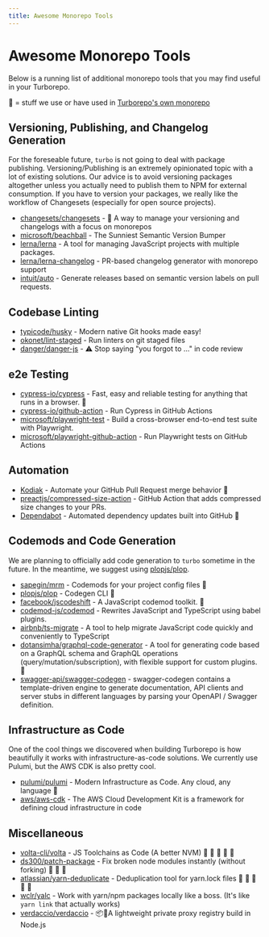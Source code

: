```yaml
---
title: Awesome Monorepo Tools
---
```


# Awesome Monorepo Tools

Below is a running list of additional monorepo tools that you may find useful in your Turborepo.

💯 = stuff we use or have used in [Turborepo's own monorepo](https://github.com/vercel/turborepo)

## Versioning, Publishing, and Changelog Generation

For the foreseable future, `turbo` is not going to deal with package publishing. Versioning/Publishing is an extremely opinionated topic with a lot of existing solutions. Our advice is to avoid versioning packages altogether unless you actually need to publish them to NPM for external consumption. If you have to version your packages, we really like the workflow of Changesets (especially for open source projects).

- [changesets/changesets](https://github.com/changesets/changesets) - 🦋 A way to manage your versioning and changelogs with a focus on monorepos
- [microsoft/beachball](https://github.com/microsoft/beachball) - The Sunniest Semantic Version Bumper
- [lerna/lerna](https://github.com/lerna/lerna) - A tool for managing JavaScript projects with multiple packages.
- [lerna/lerna-changelog](https://github.com/lerna/lerna-changelog) - PR-based changelog generator with monorepo support
- [intuit/auto](https://github.com/intuit/auto) - Generate releases based on semantic version labels on pull requests.

## Codebase Linting

- [typicode/husky](https://github.com/typicode/husky) - Modern native Git hooks made easy!
- [okonet/lint-staged](https://github.com/okonet/lint-staged) - Run linters on git staged files
- [danger/danger-js](https://github.com/danger/danger-js) - ⚠️ Stop saying "you forgot to …" in code review

## e2e Testing

- [cypress-io/cypress](https://github.com/cypress-io/cypress) - Fast, easy and reliable testing for anything that runs in a browser. 💯
- [cypress-io/github-action](https://github.com/cypress-io/github-action) - Run Cypress in GitHub Actions
- [microsoft/playwright-test](https://github.com/microsoft/playwright-test) - Build a cross-browser end-to-end test suite with Playwright.
- [microsoft/playwright-github-action](https://github.com/microsoft/playwright-github-action) - Run Playwright tests on GitHub Actions

## Automation

- [Kodiak](https://kodiakhq.com/) - Automate your GitHub Pull Request merge behavior 💯
- [preactjs/compressed-size-action](https://github.com/preactjs/compressed-size-action) - GitHub Action that adds compressed size changes to your PRs.
- [Dependabot](https://github.com/dependabot/dependabot-core) - Automated dependency updates built into GitHub 💯

## Codemods and Code Generation

We are planning to officially add code generation to `turbo` sometime in the future. In the meantime, we suggest using [plopjs/plop](https://github.com/plopjs/plop).

- [sapegin/mrm](https://github.com/sapegin/mrm) - Codemods for your project config files 💯
- [plopjs/plop](https://github.com/plopjs/plop) - Codegen CLI 💯
- [facebook/jscodeshift](https://github.com/facebook/jscodeshift) - A JavaScript codemod toolkit. 💯
- [codemod-js/codemod](https://github.com/codemod-js/codemod) - Rewrites JavaScript and TypeScript using babel plugins.
- [airbnb/ts-migrate](https://github.com/airbnb/ts-migrate) - A tool to help migrate JavaScript code quickly and conveniently to TypeScript
- [dotansimha/graphql-code-generator](https://github.com/dotansimha/graphql-code-generator) - A tool for generating code based on a GraphQL schema and GraphQL operations (query/mutation/subscription), with flexible support for custom plugins. 💯
- [swagger-api/swagger-codegen](swagger-api/swagger-codegen) - swagger-codegen contains a template-driven engine to generate documentation, API clients and server stubs in different languages by parsing your OpenAPI / Swagger definition.

## Infrastructure as Code

One of the cool things we discovered when building Turborepo is how beautifully it works with infrastructure-as-code solutions. We currently use Pulumi, but the AWS CDK is also pretty cool.

- [pulumi/pulumi](https://github.com/pulumi/pulumi) - Modern Infrastructure as Code. Any cloud, any language 💯
- [aws/aws-cdk](https://github.com/aws/aws-cdk) - The AWS Cloud Development Kit is a framework for defining cloud infrastructure in code

## Miscellaneous

- [volta-cli/volta](https://github.com/volta-cli/volta) - JS Toolchains as Code (A better NVM) 💯 💯 💯 💯 💯
- [ds300/patch-package](https://github.com/ds300/patch-package) - Fix broken node modules instantly (without forking) 💯 💯 💯
- [atlassian/yarn-deduplicate](https://github.com/atlassian/yarn-deduplicate) - Deduplication tool for yarn.lock files 💯 💯 💯 💯 💯
- [wclr/yalc](https://github.com/wclr/yalc) - Work with yarn/npm packages locally like a boss. (It's like `yarn link` that actually works)
- [verdaccio/verdaccio](https://github.com/verdaccio/verdaccio) - 📦🔐A lightweight private proxy registry build in Node.js
